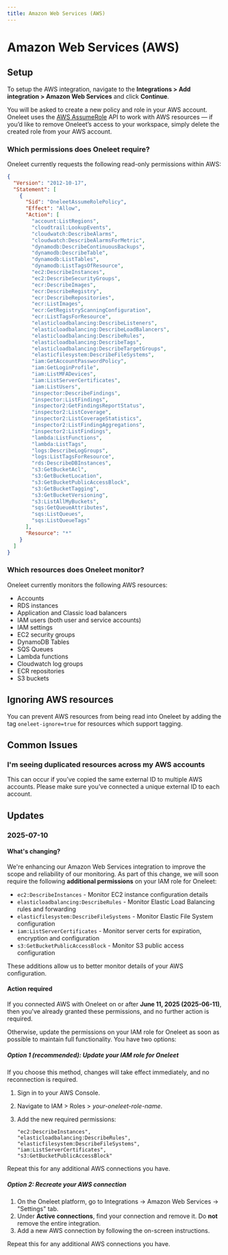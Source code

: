 ```yaml
---
title: Amazon Web Services (AWS)
---
```


# Amazon Web Services (AWS)

## Setup

To setup the AWS integration, navigate to the **Integrations > Add integration > Amazon Web Services** and click **Continue**.

You will be asked to create a new policy and role in your AWS account. Oneleet uses the [AWS AssumeRole](https://docs.aws.amazon.com/STS/latest/APIReference/API_AssumeRole.html) API to work with AWS resources — if you’d like to remove Oneleet’s access to your workspace, simply delete the created role from your AWS account.

### Which permissions does Oneleet require?

Oneleet currently requests the following read-only permissions within AWS:

```json
{
  "Version": "2012-10-17",
  "Statement": [
    {
      "Sid": "OneleetAssumeRolePolicy",
      "Effect": "Allow",
      "Action": [
        "account:ListRegions",
        "cloudtrail:LookupEvents",
        "cloudwatch:DescribeAlarms",
        "cloudwatch:DescribeAlarmsForMetric",
        "dynamodb:DescribeContinuousBackups",
        "dynamodb:DescribeTable",
        "dynamodb:ListTables",
        "dynamodb:ListTagsOfResource",
        "ec2:DescribeInstances",
        "ec2:DescribeSecurityGroups",
        "ecr:DescribeImages",
        "ecr:DescribeRegistry",
        "ecr:DescribeRepositories",
        "ecr:ListImages",
        "ecr:GetRegistryScanningConfiguration",
        "ecr:ListTagsForResource",
        "elasticloadbalancing:DescribeListeners",
        "elasticloadbalancing:DescribeLoadBalancers",
        "elasticloadbalancing:DescribeRules",
        "elasticloadbalancing:DescribeTags",
        "elasticloadbalancing:DescribeTargetGroups",
        "elasticfilesystem:DescribeFileSystems",
        "iam:GetAccountPasswordPolicy",
        "iam:GetLoginProfile",
        "iam:ListMFADevices",
        "iam:ListServerCertificates",
        "iam:ListUsers",
        "inspector:DescribeFindings",
        "inspector:ListFindings",
        "inspector2:GetFindingsReportStatus",
        "inspector2:ListCoverage",
        "inspector2:ListCoverageStatistics",
        "inspector2:ListFindingAggregations",
        "inspector2:ListFindings",
        "lambda:ListFunctions",
        "lambda:ListTags",
        "logs:DescribeLogGroups",
        "logs:ListTagsForResource",
        "rds:DescribeDBInstances",
        "s3:GetBucketAcl",
        "s3:GetBucketLocation",
        "s3:GetBucketPublicAccessBlock",
        "s3:GetBucketTagging",
        "s3:GetBucketVersioning",
        "s3:ListAllMyBuckets",
        "sqs:GetQueueAttributes",
        "sqs:ListQueues",
        "sqs:ListQueueTags"
      ],
      "Resource": "*"
    }
  ]
}
```

### Which resources does Oneleet monitor?

Oneleet currently monitors the following AWS resources:

- Accounts
- RDS instances
- Application and Classic load balancers
- IAM users (both user and service accounts)
- IAM settings
- EC2 security groups
- DynamoDB Tables
- SQS Queues
- Lambda functions
- Cloudwatch log groups
- ECR repositories
- S3 buckets

## Ignoring AWS resources

You can prevent AWS resources from being read into Oneleet by adding the tag `oneleet-ignore=true` for resources which support tagging.

## Common Issues

### I'm seeing duplicated resources across my AWS accounts

This can occur if you’ve copied the same external ID to multiple AWS accounts. Please make sure you’ve connected a unique external ID to each account.

## Updates

### 2025-07-10

#### What's changing?

We're enhancing our Amazon Web Services integration to improve the scope and reliability of our monitoring. As part of this change, we will soon require the following **additional permissions** on your IAM role for Oneleet:

- `ec2:DescribeInstances` - Monitor EC2 instance configuration details
- `elasticloadbalancing:DescribeRules` - Monitor Elastic Load Balancing rules and forwarding
- `elasticfilesystem:DescribeFileSystems` - Monitor Elastic File System configuration
- `iam:ListServerCertificates` - Monitor server certs for expiration, encryption and configuration
- `s3:GetBucketPublicAccessBlock` - Monitor S3 public access configuration

These additions allow us to better monitor details of your AWS configuration.

#### Action required

If you connected AWS with Oneleet on or after **June 11, 2025 (2025-06-11)**, then you've already granted these permissions, and no further action is required.

Otherwise, update the permissions on your IAM role for Oneleet as soon as possible to maintain full functionality. You have two options:

##### Option 1 (recommended): Update your IAM role for Oneleet

If you choose this method, changes will take effect immediately, and no reconnection is required.

1. Sign in to your AWS Console.
2. Navigate to IAM > Roles > _your-oneleet-role-name_.
3. Add the new required permissions:

   ```
   "ec2:DescribeInstances",
   "elasticloadbalancing:DescribeRules",
   "elasticfilesystem:DescribeFileSystems",
   "iam:ListServerCertificates",
   "s3:GetBucketPublicAccessBlock"
   ```

Repeat this for any additional AWS connections you have.

##### Option 2: Recreate your AWS connection

1. On the Oneleet platform, go to Integrations → Amazon Web Services → "Settings" tab.
2. Under **Active connections**, find your connection and remove it. Do **not** remove the entire integration.
3. Add a new AWS connection by following the on-screen instructions.

Repeat this for any additional AWS connections you have.
